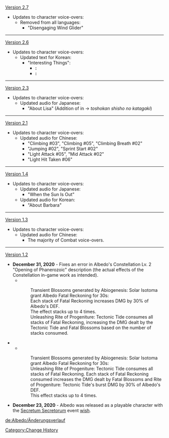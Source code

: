 [[Version 2.7]]
*Updates to character voice-overs:
**Removed from all languages:
***"Disengaging Wind Glider"
----
[[Version 2.6]]
* Updates to character voice-overs:
** Updated text for Korean:
*** "Interesting Things":
**** '''{{Color|Old}}:''' {{ko|더 많은 석화 고목을 알고 싶다고? 흠흠… 인근 비경에서 네가 봤다던 나무는 사실 그리 오래된 게 아니야. 잘 여문 나무는 보통 2–3km까지 자랄 수 있고, 뿌리에 큰 거미가 모이지. 그 거미를 치자와 레몬그라스에 묶고 백두구를 발라 몇 시간 동안 훈연하면 그 향기는 정말이지… 잊을 수가 없어}}
**** '''{{Color|New}}:''' {{ko|석화 고목에 관한 걸 더 많이 알고 싶다고? 음… 인근 비경에서 네가 봤다던 나무는 사실 그리 오래된 게 아니야. 잘 여문 나무는 보통 2–3km까지 자랄 수 있고, 뿌리에 큰 거미가 모이지. 그 거미를 치자와 레몬그라스에 묶고 백두구를 발라 몇 시간 동안 훈연하면 그 향기는 정말이지…잊을 수가 없어}}
----
[[Version 2.3]]
*Updates to character voice-overs:
**Updated audio for Japanese:
***"About Lisa" (Addition of {{ja|館}} in {{ja|図書館|tosho shisho no katagaki}} → ''toshokan shisho no katagaki'')
----
[[Version 2.1]]
*Updates to character voice-overs:
**Updated audio for Chinese:
***"Climbing #03", "Climbing #05", "Climbing Breath #02"
***"Jumping #02", "Sprint Start #02"
***"Light Attack #05", "Mid Attack #02"
***"Light Hit Taken #06"
----
[[Version 1.4]]
*Updates to character voice-overs:
**Updated audio for Japanese:
***"When the Sun Is Out"
**Updated audio for Korean:
***"About Barbara"
----
[[Version 1.3]]
*Updates to character voice-overs:
**Updated audio for Chinese:
***The majority of Combat voice-overs.
----
[[Version 1.2]]
*'''December 31, 2020''' - Fixes an error in Albedo's Constellation Lv. 2 "Opening of Phanerozoic" description (the actual effects of the Constellation in-game work as intended).
**{{Color|Old description:}}
:::Transient Blossoms generated by Abiogenesis: Solar Isotoma grant Albedo Fatal Reckoning for 30s:
:::Each stack of Fatal Reckoning increases DMG by 30% of Albedo's DEF.
:::The effect stacks up to 4 times.
:::Unleashing Rite of Progeniture: Tectonic Tide consumes all stacks of Fatal Reckoning, <span class="bg-highlight">increasing the DMG dealt by the Tectonic Tide and Fatal Blossoms based on the number of stacks consumed.</span>
**{{Color|New description:}}
:::Transient Blossoms generated by Abiogenesis: Solar Isotoma grant Albedo Fatal Reckoning for 30s:
:::Unleashing Rite of Progeniture: Tectonic Tide consumes all stacks of Fatal Reckoning. <span class="bg-highlight">Each stack of Fatal Reckoning consumed increases the DMG dealt by Fatal Blossoms and Rite of Progeniture: Tectonic Tide's burst DMG by 30% of Albedo's DEF.</span>
:::This effect stacks up to 4 times.

*'''December 23, 2020''' - Albedo was released as a playable character with the [[Secretum Secretorum]] event [[wish]].
<noinclude>
[[Category:Change History]]

[[de:Albedo/Änderungsverlauf]]
</noinclude>